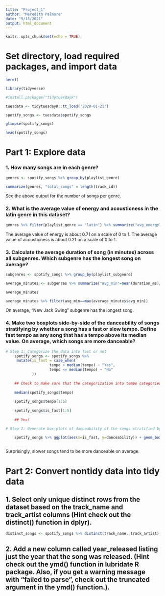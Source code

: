 ```yaml
---
title: "Project_1"
author: "Meredith Palmore"
date: "9/13/2021"
output: html_document
---
```


```r
knitr::opts_chunk$set(echo = TRUE)
```

# Set directory, load required packages, and import data

```r

here()

library(tidyverse)

#install.packages("tidytuesdayR")

tuesdata <- tidytuesdayR::tt_load('2020-01-21')

spotify_songs <- tuesdata$spotify_songs

glimpse(spotify_songs)

head(spotify_songs)

```

# Part 1: Explore data

### 1. How many songs are in each genre?

```r

genres <- spotify_songs %>% group_by(playlist_genre) 

summarize(genres, "total_songs" = length(track_id))


```
See the above output for the number of songs per genre.

### 2. What is the average value of energy and acousticness in the latin genre in this dataset?

```r
genres %>% filter(playlist_genre == "latin") %>% summarize("avg_energy"=mean(energy), "avg_acousticness"=mean(acousticness))


```

The average value of energy is about 0.71 on a scale of 0 to 1. 
The average value of acousticness is about 0.21 on a scale of 0 to 1. 

### 3. Calculate the average duration of song (in minutes) across all subgenres. Which subgenre has the longest song on average?

```r

subgenres <- spotify_songs %>% group_by(playlist_subgenre)

average_minutes <- subgenres %>% summarize("avg_min"=mean(duration_ms)/1000/60)

average_minutes

average_minutes %>% filter(avg_min==max(average_minutes$avg_min))

```
On average, "New Jack Swing" subgenre has the longest song.

### 4. Make two boxplots side-by-side of the danceability of songs stratifying by whether a song has a fast or slow tempo. Define fast tempo as any song that has a tempo above its median value. On average, which songs are more danceable?

```r

# Step 1: Categorize the data into fast or not
    spotify_songs <- spotify_songs %>%
     mutate(is_fast = case_when(
                    tempo > median(tempo) ~ "Yes",
                    tempo <= median(tempo) ~ "No"
            ))
    
    ## Check to make sure that the categorization into tempo categories was performed          properly:
    
    median(spotify_songs$tempo)
    
    spotify_songs$tempo[1:5]
    
    spotify_songs$is_fast[1:5]
    
    ## Yes!

# Step 2: Generate box-plots of danceability of the songs stratified by groups:
    
    spotify_songs %>% ggplot(aes(x=is_fast, y=danceability)) + geom_boxplot(fill="forest green") + labs(title="Danceability versus Tempo Categories")



```

Surprisingly, slower songs tend to be more danceable on average. 

# Part 2: Convert nontidy data into tidy data

## 1. Select only unique distinct rows from the dataset based on the track_name and track_artist columns (Hint check out the distinct() function in dplyr).

```r

distinct_songs <- spotify_songs %>% distinct(track_name, track_artist)


```

## 2. Add a new column called year_released listing just the year that the song was released. (Hint check out the ymd() function in lubridate R package. Also, if you get a warning message with “failed to parse”, check out the truncated argument in the ymd() function.).
